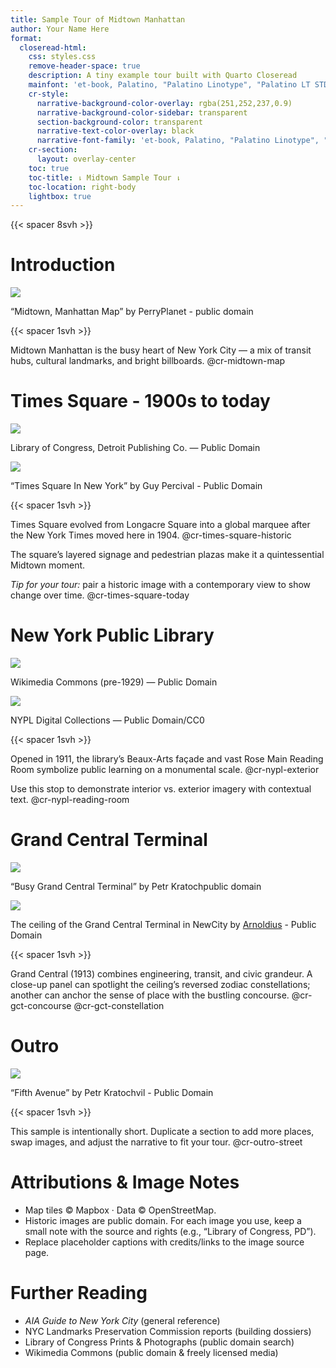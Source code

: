 ```yaml
---
title: Sample Tour of Midtown Manhattan
author: Your Name Here
format:
  closeread-html:
    css: styles.css
    remove-header-space: true
    description: A tiny example tour built with Quarto Closeread
    mainfont: 'et-book, Palatino, "Palatino Linotype", "Palatino LT STD", "Book Antiqua", Georgia, serif'
    cr-style:
      narrative-background-color-overlay: rgba(251,252,237,0.9)
      narrative-background-color-sidebar: transparent
      section-background-color: transparent
      narrative-text-color-overlay: black
      narrative-font-family: 'et-book, Palatino, "Palatino Linotype", "Palatino LT STD", "Book Antiqua", Georgia, serif'
    cr-section:
      layout: overlay-center
    toc: true
    toc-title: ⇂ Midtown Sample Tour ⇂
    toc-location: right-body
    lightbox: true
---
```


<!--
All example images referenced here are public domain. Swap in your own public domain images or photos you have rights to.
-->

{{< spacer 8svh >}}

# Introduction


:::{.cr-section}

:::{#cr-midtown-map}
![](images/midtown/midtown_overview_map.png)

"Midtown, Manhattan Map" by PerryPlanet - public domain
:::


{{< spacer 1svh >}}

Midtown Manhattan is the busy heart of New York City — a mix of transit hubs, cultural landmarks, and bright billboards. @cr-midtown-map


:::


# Times Square - 1900s to today


:::{.cr-section}

<!-- Add the .mobile-pan class to make the photo pan from left to right on small devices -->
:::{#cr-times-square-historic .mobile-pan}
![](images/midtown/times_square_historic.jpg)

Library of Congress, Detroit Publishing Co. — Public Domain
:::

:::{#cr-times-square-today .mobile-pan}
![](images/midtown/times_square_today.jpg)

"Times Square In New York"
by Guy Percival - Public Domain
:::

{{< spacer 1svh >}}

Times Square evolved from Longacre Square into a global marquee after the New York Times moved here in 1904.  @cr-times-square-historic

The square’s layered signage and pedestrian plazas make it a quintessential Midtown moment.

_Tip for your tour:_ pair a historic image with a contemporary view to show change over time. @cr-times-square-today

:::


# New York Public Library

:::{.cr-section}

:::{#cr-nypl-exterior}
![](images/midtown/nypl_exterior.jpg)

Wikimedia Commons (pre-1929) — Public Domain
:::

:::{#cr-nypl-reading-room}
![](images/midtown/nypl_reading_room.jpg)

NYPL Digital Collections — Public Domain/CC0
:::

{{< spacer 1svh >}}


Opened in 1911, the library’s Beaux-Arts façade and vast Rose Main Reading Room symbolize public learning on a monumental scale. @cr-nypl-exterior

Use this stop to demonstrate interior vs. exterior imagery with contextual text. @cr-nypl-reading-room

:::


# Grand Central Terminal


:::{.cr-section}

:::{#cr-gct-concourse}
![](images/midtown/gct_concourse.jpg)

“Busy Grand Central Terminal” by Petr Kratochpublic domain
:::

:::{#cr-gct-constellation}
![](images/midtown/gct_ceiling_constellation.jpg)

The ceiling of the Grand Central Terminal in NewCity by [Arnoldius](https://commons.wikimedia.org/wiki/User:Arnoldius) - Public Domain
:::

{{< spacer 1svh >}}


Grand Central (1913) combines engineering, transit, and civic grandeur. A close-up panel can spotlight the ceiling’s reversed zodiac constellations; another can anchor the sense of place with the bustling concourse. @cr-gct-concourse @cr-gct-constellation

:::


# Outro


:::{.cr-section}

:::{#cr-outro-street .mobile-pan}
![](images/midtown/outro_street.jpg)

“Fifth Avenue” by Petr Kratochvil - Public Domain
:::

{{< spacer 1svh >}}


This sample is intentionally short. Duplicate a section to add more places, swap images, and adjust the narrative to fit your tour. @cr-outro-street

:::


# Attributions & Image Notes

- Map tiles © Mapbox · Data © OpenStreetMap.
- Historic images are public domain. For each image you use, keep a small note with the source and rights (e.g., “Library of Congress, PD”).
- Replace placeholder captions with credits/links to the image source page.


# Further Reading

- *AIA Guide to New York City* (general reference)
- NYC Landmarks Preservation Commission reports (building dossiers)
- Library of Congress Prints & Photographs (public domain search)
- Wikimedia Commons (public domain & freely licensed media)
